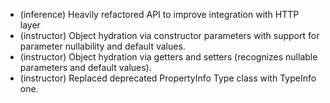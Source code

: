 - (inference) Heavily refactored API to improve integration with HTTP layer
- (instructor) Object hydration via constructor parameters with support for parameter nullability and default values.
- (instructor) Object hydration via getters and setters (recognizes nullable parameters and default values).
- (instructor) Replaced deprecated PropertyInfo Type class with TypeInfo one.